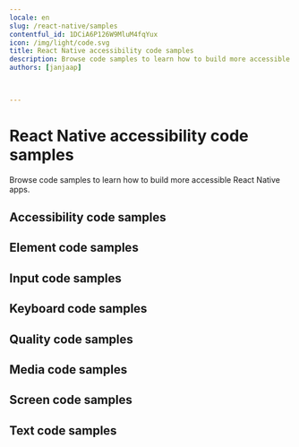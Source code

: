 ```yaml
---
locale: en
slug: /react-native/samples
contentful_id: 1DCiA6P126W9MluM4fqYux
icon: /img/light/code.svg
title: React Native accessibility code samples
description: Browse code samples to learn how to build more accessible React Native apps.
authors: [janjaap]


	
---
```


# React Native accessibility code samples

Browse code samples to learn how to build more accessible React Native apps.

## Accessibility code samples

<LinkList title="List of React Native Accessibility Code samples" isHighlighted={true}>
  <LinkListItem url="/en/docs/react-native/samples/accessibility-action" title="Accessibility action" pageTitle="Accessibility action on React Native" shortDescription="Accessibility actions provide alternative ways for users of assistive technologies to perform actions."/>
  <LinkListItem url="/en/docs/react-native/samples/accessibility-announcement" title="Accessibility announcement" pageTitle="Accessibility announcement on React Native" shortDescription="Users of assistive technologies should be made aware of important changes in content through accessibility announcements."/>
  <LinkListItem url="/en/docs/react-native/samples/accessibility-dialog" title="Accessibility dialog" pageTitle="Accessibility dialog on React Native" shortDescription="A dialog overlays the screen and offers one or more actions to proceed."/>
  <LinkListItem url="/en/docs/react-native/samples/accessibility-focus-indicator" title="Accessibility focus indicator" pageTitle="Accessibility focus indicator on React Native" shortDescription="Users should know which element has focus when using a keyboard or assistive technology."/>
  <LinkListItem url="/en/docs/react-native/samples/accessibility-focus" title="Accessibility focus" pageTitle="Accessibility focus on React Native" shortDescription="Sometimes you need to programmatically move the accessibility focus to a specific element."/>
  <LinkListItem url="/en/docs/react-native/samples/accessibility-focusability" title="Accessibility focusability" pageTitle="Accessibility focusability on React Native" shortDescription="An element should indicate whether it should be focusable by assistive technologies or not."/>
  <LinkListItem url="/en/docs/react-native/samples/accessibility-group" title="Accessibility group" pageTitle="Accessibility group on React Native" shortDescription="It is easier and quicker for users of assistive technologies to interact with grouped elements."/>
  <LinkListItem url="/en/docs/react-native/samples/accessibility-hint" title="Accessibility hint" pageTitle="Accessibility hint on React Native" shortDescription="An accessibility hint helps users to understand what will happen after performing an action."/>
  <LinkListItem url="/en/docs/react-native/samples/accessibility-label" title="Accessibility label" pageTitle="Accessibility label on React Native" shortDescription="An accessibility label helps users of assistive technologies to identify elements on the screen."/>
  <LinkListItem url="/en/docs/react-native/samples/accessibility-language" title="Accessibility language" pageTitle="Accessibility language on React Native" shortDescription="When content is written in multiple languages, foreign words should ideally be indicated in their respective language."/>
  <LinkListItem url="/en/docs/react-native/samples/accessibility-link" title="Accessibility link" pageTitle="Accessibility link on React Native" shortDescription="Links should be accessible for users of assistive technologies."/>
  <LinkListItem url="/en/docs/react-native/samples/accessibility-live-region" title="Accessibility live region" pageTitle="Accessibility live region on React Native" shortDescription="A live region allows users of assistive technologies to receive updates whenever important information on the screen changes."/>
  <LinkListItem url="/en/docs/react-native/samples/accessibility-modal" title="Accessibility modal" pageTitle="Accessibility modal on React Native" shortDescription="A modal overlays the screen with additional content."/>
  <LinkListItem url="/en/docs/react-native/samples/accessibility-name" title="Accessibility name" pageTitle="Accessibility name on React Native" shortDescription="The accessibility name indicates the name used for interface elements by assistive technologies."/>
  <LinkListItem url="/en/docs/react-native/samples/accessibility-order" title="Accessibility order" pageTitle="Accessibility order on React Native" shortDescription="Assistive technologies try to determine a logical accessibility order based on the placement and properties of the elements on the screen."/>
  <LinkListItem url="/en/docs/react-native/samples/accessibility-role" title="Accessibility role" pageTitle="Accessibility role on React Native" shortDescription="An accessibility role helps users of assistive technologies to understand the purpose of elements on the screen."/>
  <LinkListItem url="/en/docs/react-native/samples/accessibility-state" title="Accessibility state" pageTitle="Accessibility state on React Native" shortDescription="An accessibility state helps users of assistive technologies to understand the state of elements on the screen."/>
  <LinkListItem url="/en/docs/react-native/samples/accessibility-value" title="Accessibility value" pageTitle="Accessibility value on React Native" shortDescription="An accessibility value helps users of assistive technologies to understand the value of elements on the screen."/>
</LinkList>

## Element code samples

<LinkList title="List of React Native Element Code samples" isHighlighted={true}>
  <LinkListItem url="/en/docs/react-native/samples/element-focus-change" title="Element focus change" pageTitle="Element focus change on React Native" shortDescription="Whenever an element receives focus, it should not automatically trigger an event which changes context."/>
  <LinkListItem url="/en/docs/react-native/samples/element-identification" title="Element identification" pageTitle="Element identification on React Native" shortDescription="Functionality that is repeated on multiple screens should use consistent identification."/>
  <LinkListItem url="/en/docs/react-native/samples/element-position" title="Element position" pageTitle="Element position on React Native" shortDescription="Components that are repeated on multiple screens should have a consistent position."/>
</LinkList>

## Input code samples

<LinkList title="List of React Native Input Code samples" isHighlighted={true}>
  <LinkListItem url="/en/docs/react-native/samples/input-cancellation" title="Input cancellation" pageTitle="Input cancellation on React Native" shortDescription="Users should be able to cancel accidental interaction."/>
  <LinkListItem url="/en/docs/react-native/samples/input-content-type" title="Input content type" pageTitle="Input content type on React Native" shortDescription="Setting the content type for input fields helps user entering data."/>
  <LinkListItem url="/en/docs/react-native/samples/input-errors" title="Input errors" pageTitle="Input errors on React Native" shortDescription="Users should be notified when they make input errors."/>
  <LinkListItem url="/en/docs/react-native/samples/input-gestures" title="Input gestures" pageTitle="Input gestures on React Native" shortDescription="Gesture activated functionality should also be available without the use of gestures."/>
  <LinkListItem url="/en/docs/react-native/samples/input-instructions" title="Input instructions" pageTitle="Input instructions on React Native" shortDescription="When a label might not describe the requested input sufficiently, you should add additional instructions."/>
  <LinkListItem url="/en/docs/react-native/samples/input-keyboard-type" title="Input keyboard type" pageTitle="Input keyboard type on React Native" shortDescription="Setting the keyboard type for input fields helps user entering data."/>
  <LinkListItem url="/en/docs/react-native/samples/input-label" title="Input label" pageTitle="Input label on React Native" shortDescription="Input fields should have labels so that users know what input data is expected."/>
  <LinkListItem url="/en/docs/react-native/samples/input-motion" title="Input motion" pageTitle="Input motion on React Native" shortDescription="Provide an alternative way for actions activated by motion, to allow everyone to use the functionality."/>
  <LinkListItem url="/en/docs/react-native/samples/input-predictable" title="Input predictable" pageTitle="Input predictable on React Native" shortDescription="Whenever a user provides input, there should be no change of context."/>
</LinkList>

## Keyboard code samples

<LinkList title="List of React Native Keyboard Code samples" isHighlighted={true}>
  <LinkListItem url="/en/docs/react-native/samples/keyboard-order" title="Keyboard order" pageTitle="Keyboard order on React Native" shortDescription="By adjusting the keyboard order, you can provide a great experience for users that control their device using a hardware keyboard."/>
  <LinkListItem url="/en/docs/react-native/samples/keyboard-shortcuts" title="Keyboard shortcuts" pageTitle="Keyboard shortcuts on React Native" shortDescription="Most people operate their smartphones with touch, but some people use an external keyboard."/>
</LinkList>

## Quality code samples

<LinkList title="List of React Native Quality Code samples" isHighlighted={true}>
  <LinkListItem url="/en/docs/react-native/samples/linting" title="Linting" pageTitle="Linting on React Native" shortDescription="Linting is the process of running a tool which analyzes your code for potential errors."/>
</LinkList>

## Media code samples

<LinkList title="List of React Native Media Code samples" isHighlighted={true}>
  <LinkListItem url="/en/docs/react-native/samples/audio-control" title="Audio control" pageTitle="Audio control on React Native" shortDescription="Users should be able to control audio whenever it plays automatically."/>
  <LinkListItem url="/en/docs/react-native/samples/audio-description" title="Audio description" pageTitle="Audio description on React Native" shortDescription="Videos should include audio description when important visual details are shown which you cannot hear."/>
  <LinkListItem url="/en/docs/react-native/samples/live-captions" title="Live captions" pageTitle="Live captions on React Native" shortDescription="Captions should be provided in real-time to enable users to understand what is being said in live videos."/>
  <LinkListItem url="/en/docs/react-native/samples/captions" title="Captions" pageTitle="Captions on React Native" shortDescription="Captions should be provided to enable users to understand what is being said in videos."/>
  <LinkListItem url="/en/docs/react-native/samples/transcript" title="Transcript" pageTitle="Transcript on React Native" shortDescription="Videos should contain a transcript to allow users to read what is shown in media, such as a video or podcast."/>
</LinkList>

## Screen code samples

<LinkList title="List of React Native Screen Code samples" isHighlighted={true}>
  <LinkListItem url="/en/docs/react-native/samples/reduced-animations" title="Reduced animations" pageTitle="Reduced animations on React Native" shortDescription="Content which conveys a sense of motion can be a barrier for users."/>
  <LinkListItem url="/en/docs/react-native/samples/contrast" title="Contrast" pageTitle="Contrast on React Native" shortDescription="Apps should provide enough contrast between text and its background so that it can be read by people with moderately low vision."/>
  <LinkListItem url="/en/docs/react-native/samples/dark-mode" title="Dark mode" pageTitle="Dark mode on React Native" shortDescription="Dark mode darkens background colours and provides a more comfortable viewing experience in low light."/>
  <LinkListItem url="/en/docs/react-native/samples/frequent-flashes" title="Frequent flashes" pageTitle="Frequent flashes on React Native" shortDescription="Rapidly flashing images or views can cause seizures for some users."/>
  <LinkListItem url="/en/docs/react-native/samples/descriptive-headers" title="Descriptive headers" pageTitle="Descriptive headers on React Native" shortDescription="Screens should have descriptive headers, this helps users find specific content and orient themselves within your app."/>
  <LinkListItem url="/en/docs/react-native/samples/descriptive-labels" title="Descriptive labels" pageTitle="Descriptive labels on React Native" shortDescription="Screens should have descriptive labels, these help users recognize which purpose controls have."/>
  <LinkListItem url="/en/docs/react-native/samples/screen-orientation" title="Screen orientation" pageTitle="Screen orientation on React Native" shortDescription="Apps should adapt to the preferred display orientation of the user."/>
  <LinkListItem url="/en/docs/react-native/samples/reflow" title="Reflow" pageTitle="Reflow on React Native" shortDescription="Content on the screen should reflow based on the users' preferences."/>
  <LinkListItem url="/en/docs/react-native/samples/search-functionality" title="Search functionality" pageTitle="Search functionality on React Native" shortDescription="Users might have difficulty finding a specific screen."/>
  <LinkListItem url="/en/docs/react-native/samples/skip-content" title="Skip content" pageTitle="Skip content on React Native" shortDescription="It can be helpful for users to skip repeated blocks of content."/>
  <LinkListItem url="/en/docs/react-native/samples/adjustable-timing" title="Adjustable timing" pageTitle="Adjustable timing on React Native" shortDescription="Everyone, including people with disabilities, should have adequate time to interact with your app."/>
  <LinkListItem url="/en/docs/react-native/samples/screen-title" title="Screen title" pageTitle="Screen title on React Native" shortDescription="Each screen should have a descriptive title, which helps users with identifying the screen."/>
</LinkList>

## Text code samples

<LinkList title="List of React Native Text Code samples" isHighlighted={true}>
  <LinkListItem url="/en/docs/react-native/samples/bold-text" title="Bold text" pageTitle="Bold text on React Native" shortDescription="Apps should use bold text when users have indicated this as a preference in the system settings."/>
  <LinkListItem url="/en/docs/react-native/samples/text-element" title="Text element" pageTitle="Text element on React Native" shortDescription="Always use text elements to display text, unless this is not possible due to styling, such as text logo's."/>
  <LinkListItem url="/en/docs/react-native/samples/localization" title="Localization" pageTitle="Localization on React Native" shortDescription="Assistive technologies, such as the screen reader, use the locale for the pronunciation of utterances."/>
  <LinkListItem url="/en/docs/react-native/samples/scale-text" title="Scale text" pageTitle="Scale text on React Native" shortDescription="Apps should scale text to the size specified by users in the system settings."/>
  <LinkListItem url="/en/docs/react-native/samples/text-spacing" title="Text spacing" pageTitle="Text spacing on React Native" shortDescription="Content should adapt to increased spacing between lines, words, letters, and paragraphs."/>
  <LinkListItem url="/en/docs/react-native/samples/text-truncation" title="Text truncation" pageTitle="Text truncation on React Native" shortDescription="Text should never get truncated in your app, even when users have enlarged their font size."/>
</LinkList>